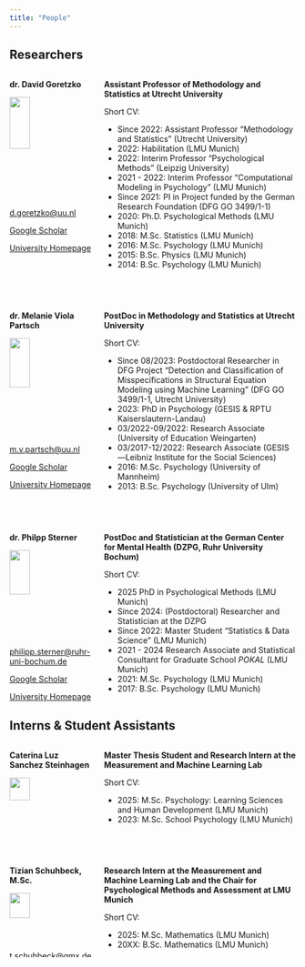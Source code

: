 ```yaml
---
title: "People"
---
```


## Researchers

::: columns
::: {.column width="30%"}

**dr. David Goretzko**\

![](Figures/david.jpg){width="50%"}\

[d.goretzko\@uu.nl](mailto:d.goretzko@uu.nl){.email}\

[Google Scholar](https://scholar.google.nl/citations?user=hjMZ9aYAAAAJ&hl=nl&oi=ao) \

[University Homepage](https://www.uu.nl/staff/DGoretzko) 

:::

::: {.column width="70%"}

**Assistant Professor of Methodology and Statistics at Utrecht University** \

Short CV:

  - Since 2022: Assistant Professor "Methodology and Statistics" (Utrecht University)
  - 2022: Habilitation (LMU Munich)
  - 2022: Interim Professor "Psychological Methods" (Leipzig University)
  - 2021 - 2022: Interim Professor "Computational Modeling in Psychology" (LMU Munich)
  - Since 2021: PI in Project funded by the German Research Foundation (DFG GO 3499/1-1)
  - 2020: Ph.D. Psychological Methods (LMU Munich)
  - 2018: M.Sc. Statistics (LMU Munich)
  - 2016: M.Sc. Psychology (LMU Munich)
  - 2015: B.Sc. Physics (LMU Munich)
  - 2014: B.Sc. Psychology (LMU Munich)


:::
:::

\

::: columns
::: {.column width="30%"}


**dr. Melanie Viola Partsch**\

![](Figures/melanie.jpg){width="50%"}\

[m.v.partsch\@uu.nl](mailto:m.v.partsch@uu.nl){.email}\

[Google Scholar](https://scholar.google.nl/citations?user=dAXVhIQAAAAJ&hl=nl&oi=ao) \

[University Homepage](https://www.uu.nl/staff/MVPartsch1) 

:::

::: {.column width="70%"}

**PostDoc in Methodology and Statistics at Utrecht University** \

Short CV:

  - Since 08/2023: Postdoctoral Researcher in DFG Project "Detection and Classification of Misspecifications in Structural Equation Modeling using Machine Learning" (DFG GO 3499/1-1, Utrecht University)
  - 2023: PhD in Psychology (GESIS & RPTU Kaiserslautern-Landau)
  - 03/2022-09/2022: Research Associate (University of Education Weingarten)
  - 03/2017-12/2022: Research Associate (GESIS—Leibniz Institute for the Social Sciences)
  - 2016: M.Sc. Psychology (University of Mannheim)
  - 2013: B.Sc. Psychology (University of Ulm)


:::
:::

\

::: columns
::: {.column width="30%"}


**dr. Philpp Sterner**\

![](Figures/philipp.jpg){width="50%"}\

[philipp.sterner\@ruhr-uni-bochum.de](mailto:philipp.sterner@ruhr-uni-bochum.de){.email}\

[Google Scholar](https://scholar.google.com/citations?user=GW3q3JkAAAAJ&hl=de) \

[University Homepage](https://fbz-bochum.de/person/philipp-sterner-m-sc) 

:::

::: {.column width="70%"}

**PostDoc and Statistician at the German Center for Mental Health (DZPG, Ruhr University Bochum)** \

Short CV:

  - 2025 PhD in Psychological Methods (LMU Munich)
  - Since 2024: (Postdoctoral) Researcher and Statistician at the DZPG
  - Since 2022: Master Student "Statistics & Data Science" (LMU Munich)
  - 2021 - 2024 Research Associate and Statistical Consultant for Graduate School *POKAL* (LMU Munich)
  - 2021: M.Sc. Psychology (LMU Munich)
  - 2017: B.Sc. Psychology (LMU Munich)

:::
:::

## Interns & Student Assistants

::: columns
::: {.column width="30%"}


**Caterina Luz Sanchez Steinhagen**\

![](){width="50%"}\

[luz](){.email}\

<!-- [Google Scholar]() \ -->

[University Homepage]() 

:::

::: {.column width="70%"}

**Master Thesis Student and Research Intern at the Measurement and Machine Learning Lab** \

Short CV:

  - 2025: M.Sc. Psychology: Learning Sciences and Human Development (LMU Munich)
  - 2023: M.Sc. School Psychology (LMU Munich)

:::
:::

\

::: columns
::: {.column width="30%"}


**Tizian Schuhbeck, M.Sc.**\

![](){width="50%"}\

[t.schuhbeck\@gmx.de](mailto:t.schuhbeck@gmx.de){.email}\

<!-- [Google Scholar]() \ -->

[University Homepage]() 

:::

::: {.column width="70%"}

**Research Intern at the Measurement and Machine Learning Lab and the Chair for Psychological Methods and Assessment at LMU Munich** \

Short CV:

  - 2025: M.Sc. Mathematics (LMU Munich)
  - 20XX: B.Sc. Mathematics (LMU Munich)

:::
:::